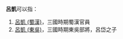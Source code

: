 '''呂凱'''可以指：
# [[呂凱_(蜀漢)|呂凱 (蜀漢)]]，三國時期蜀漢官員
# [[呂凱_(東吳)|呂凱 (東吳)]]，三國時期東吳部將，呂岱之子

{{消歧義|K|cat=二字吕姓人名消歧义}}